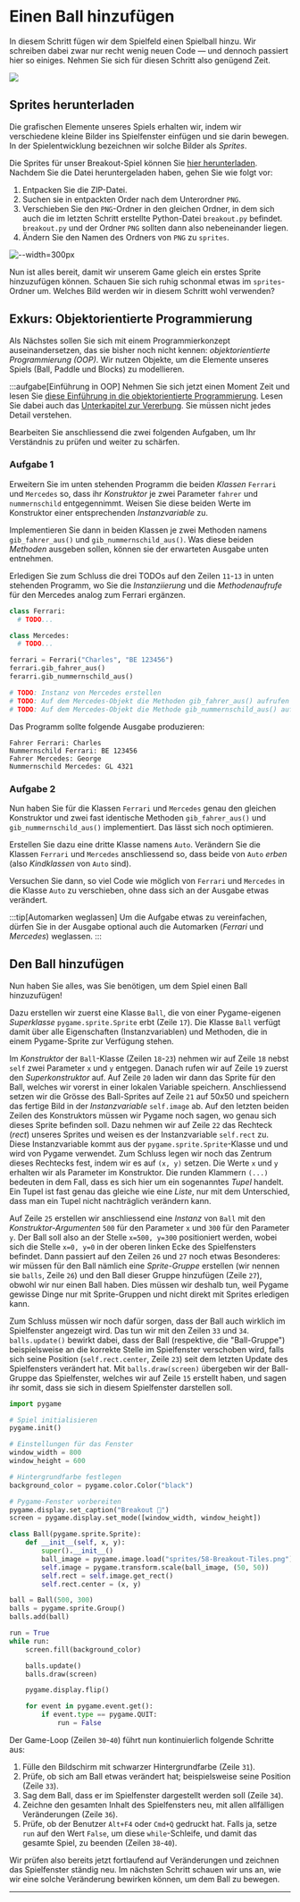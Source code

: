# Einen Ball hinzufügen
In diesem Schritt fügen wir dem Spielfeld einen Spielball hinzu. Wir schreiben dabei zwar nur recht wenig neuen Code — und dennoch passiert hier so einiges. Nehmen Sie sich für diesen Schritt also genügend Zeit.

![](img/ball.png)

## Sprites herunterladen
Die grafischen Elemente unseres Spiels erhalten wir, indem wir verschiedene kleine Bilder ins Spielfenster einfügen und sie darin bewegen. In der Spielentwicklung bezeichnen wir solche Bilder als _Sprites_.

Die Sprites für unser Breakout-Spiel können Sie [hier herunterladen](https://opengameart.org/sites/default/files/Breakout_Tile_Set_Free.zip). Nachdem Sie die Datei heruntergeladen haben, gehen Sie wie folgt vor:
1. Entpacken Sie die ZIP-Datei.
2. Suchen sie in entpackten Order nach dem Unterordner `PNG`.
3. Verschieben Sie den `PNG`-Ordner in den gleichen Ordner, in dem sich auch die im letzten Schritt erstellte Python-Datei `breakout.py` befindet. `breakout.py` und der Ordner `PNG` sollten dann also nebeneinander liegen.
4. Ändern Sie den Namen des Ordners von `PNG` zu `sprites`.

![--width=300px](img/folder-structure.png)

Nun ist alles bereit, damit wir unserem Game gleich ein erstes Sprite hinzuzufügen können. Schauen Sie sich ruhig schonmal etwas im `sprites`-Ordner um. Welches Bild werden wir in diesem Schritt wohl verwenden?

## Exkurs: Objektorientierte Programmierung
Als Nächstes sollen Sie sich mit einem Programmierkonzept auseinandersetzen, das sie bisher noch nicht kennen: _objektorientierte Programmierung (OOP)_. Wir nutzen Objekte, um die Elemente unseres Spiels (Ball, Paddle und Blocks) zu modellieren.

:::aufgabe[Einführung in OOP]
Nehmen Sie sich jetzt einen Moment Zeit und lesen Sie [diese Einführung in die objektorientierte Programmierung](../Advanced-Python/OOP). Lesen Sie dabei auch das [Unterkapitel zur Vererbung](../Advanced-Python/OOP). Sie müssen nicht jedes Detail verstehen.

Bearbeiten Sie anschliessend die zwei folgenden Aufgaben, um Ihr Verständnis zu prüfen und weiter zu schärfen.

### Aufgabe 1
Erweitern Sie im unten stehenden Programm die beiden _Klassen_ `Ferrari` und `Mercedes` so, dass ihr _Konstruktor_ je zwei Parameter `fahrer` und `nummernschild` entgegennimmt. Weisen Sie diese beiden Werte im Konstruktor einer entsprechenden _Instanzvariable_ zu.

Implementieren Sie dann in beiden Klassen je zwei Methoden namens `gib_fahrer_aus()` und `gib_nummernschild_aus()`. Was diese beiden _Methoden_ ausgeben sollen, können sie der erwarteten Ausgabe unten entnehmen.

Erledigen Sie zum Schluss die drei TODOs auf den Zeilen `11`-`13` in unten stehenden Programm, wo Sie die _Instanziierung_ und die _Methodenaufrufe_ für den Mercedes analog zum Ferrari ergänzen.

```python showLineNumbers
class Ferrari:
  # TODO...

class Mercedes:
  # TODO...

ferrari = Ferrari("Charles", "BE 123456")
ferrari.gib_fahrer_aus()
ferarri.gib_nummernschild_aus()

# TODO: Instanz von Mercedes erstellen
# TODO: Auf dem Mercedes-Objekt die Methoden gib_fahrer_aus() aufrufen
# TODO: Auf dem Mercedes-Objekt die Methode gib_nummernschild_aus() aufrufen
```

Das Programm sollte folgende Ausgabe produzieren:

```
Fahrer Ferrari: Charles
Nummernschild Ferrari: BE 123456
Fahrer Mercedes: George
Nummernschild Mercedes: GL 4321
```

### Aufgabe 2
Nun haben Sie für die Klassen `Ferrari` und `Mercedes` genau den gleichen Konstruktor und zwei fast identische Methoden `gib_fahrer_aus()` und `gib_nummernschild_aus()` implementiert. Das lässt sich noch optimieren.

Erstellen Sie dazu eine dritte Klasse namens `Auto`. Verändern Sie die Klassen `Ferrari` und `Mercedes` anschliessend so, dass beide von `Auto` _erben_ (also _Kindklassen_ von `Auto` sind).

Versuchen Sie dann, so viel Code wie möglich von `Ferrari` und `Mercedes` in die Klasse `Auto` zu verschieben, ohne dass sich an der Ausgabe etwas verändert.

:::tip[Automarken weglassen]
Um die Aufgabe etwas zu vereinfachen, dürfen Sie in der Ausgabe optional auch die Automarken (_Ferrari_ und _Mercedes_) weglassen.
:::

## Den Ball hinzufügen
Nun haben Sie alles, was Sie benötigen, um dem Spiel einen Ball hinzuzufügen!

Dazu erstellen wir zuerst eine Klasse `Ball`, die von einer Pygame-eigenen _Superklasse_ `pygame.sprite.Sprite` erbt (Zeile `17`). Die Klasse `Ball` verfügt damit über alle Eigenschaften (Instanzvariablen) und Methoden, die in einem Pygame-Sprite zur Verfügung stehen.

Im _Konstruktor_ der `Ball`-Klasse (Zeilen `18`-`23`) nehmen wir auf Zeile `18` nebst `self` zwei Parameter `x` und `y` entgegen. Danach rufen wir auf Zeile `19` zuerst den _Superkonstruktor_ auf. Auf Zeile `20` laden wir dann das Sprite für den Ball, welches wir vorerst in einer lokalen Variable speichern. Anschliessend setzen wir die Grösse des Ball-Sprites auf Zeile `21` auf 50x50 und speichern das fertige Bild in der _Instanzvariable_ `self.image` ab. Auf den letzten beiden Zeilen des Konstruktors müssen wir Pygame noch sagen, wo genau sich dieses Sprite befinden soll. Dazu nehmen wir auf Zeile `22` das Rechteck (_rect_) unseres Sprites und weisen es der Instanzvariable `self.rect` zu. Diese Instanzvariable kommt aus der `pygame.sprite.Sprite`-Klasse und und wird von Pygame verwendet. Zum Schluss legen wir noch das Zentrum dieses Rechtecks fest, indem wir es auf `(x, y)` setzen. Die Werte `x` und `y` erhalten wir als Parameter im Konstruktor. Die runden Klammern `(...)` bedeuten in dem Fall, dass es sich hier um ein sogenanntes _Tupel_ handelt. Ein Tupel ist fast genau das gleiche wie eine _Liste_, nur mit dem Unterschied, dass man ein Tupel nicht nachträglich verändern kann.

Auf Zeile `25` erstellen wir anschliessend eine _Instanz_ von `Ball` mit den _Konstruktor-Argumenten_ `500` für den Parameter `x` und `300` für den Parameter `y`. Der Ball soll also an der Stelle `x=500, y=300` positioniert werden, wobei sich die Stelle `x=0, y=0` in der oberen linken Ecke des Spielfensters befindet. Dann passiert auf den Zeilen `26` und `27` noch etwas Besonderes: wir müssen für den Ball nämlich eine _Sprite-Gruppe_ erstellen (wir nennen sie `balls`, Zeile `26`) und den Ball dieser Gruppe hinzufügen (Zeile `27`), obwohl wir nur einen Ball haben. Dies müssen wir deshalb tun, weil Pygame gewisse Dinge nur mit Sprite-Gruppen und nicht direkt mit Sprites erledigen kann.

Zum Schluss müssen wir noch dafür sorgen, dass der Ball auch wirklich im Spielfenster angezeigt wird. Das tun wir mit den Zeilen `33` und `34`. `balls.update()` bewirkt dabei, dass der Ball (respektive, die "Ball-Gruppe") beispielsweise an die korrekte Stelle im Spielfenster verschoben wird, falls sich seine Position (`self.rect.center`, Zeile `23`) seit dem letzten Update des Spielfensters verändert hat. Mit `balls.draw(screen)` übergeben wir der Ball-Gruppe das Spielfenster, welches wir auf Zeile `15` erstellt haben, und sagen ihr somit, dass sie sich in diesem Spielfenster darstellen soll.

```python showLineNumbers {17-23,25-27,33-34}
import pygame

# Spiel initialisieren
pygame.init()

# Einstellungen für das Fenster
window_width = 800
window_height = 600

# Hintergrundfarbe festlegen
background_color = pygame.color.Color("black")

# Pygame-Fenster vorbereiten
pygame.display.set_caption("Breakout 👾")
screen = pygame.display.set_mode([window_width, window_height])

class Ball(pygame.sprite.Sprite):
    def __init__(self, x, y):
        super().__init__()
        ball_image = pygame.image.load("sprites/58-Breakout-Tiles.png")
        self.image = pygame.transform.scale(ball_image, (50, 50))
        self.rect = self.image.get_rect()
        self.rect.center = (x, y)

ball = Ball(500, 300)
balls = pygame.sprite.Group()
balls.add(ball)

run = True
while run:
    screen.fill(background_color)

    balls.update()
    balls.draw(screen)

    pygame.display.flip()

    for event in pygame.event.get():
        if event.type == pygame.QUIT:
            run = False
```

Der Game-Loop (Zeilen `30`-`40`) führt nun kontinuierlich folgende Schritte aus:
1. Fülle den Bildschirm mit schwarzer Hintergrundfarbe (Zeile `31`).
2. Prüfe, ob sich am Ball etwas verändert hat; beispielsweise seine Position (Zeile `33`).
3. Sag dem Ball, dass er im Spielfenster dargestellt werden soll (Zeile `34`).
4. Zeichne den gesamten Inhalt des Spielfensters neu, mit allen allfälligen Veränderungen (Zeile `36`).
5. Prüfe, ob der Benutzer `Alt+F4` oder `Cmd+Q` gedruckt hat. Falls ja, setze `run` auf den Wert `False`, um diese `while`-Schleife, und damit das gesamte Spiel, zu beenden (Zeilen `38`-`40`).

Wir prüfen also bereits jetzt fortlaufend auf Veränderungen und zeichnen das Spielfenster ständig neu. Im nächsten Schritt schauen wir uns an, wie wir eine solche Veränderung bewirken können, um dem Ball zu bewegen.

---
